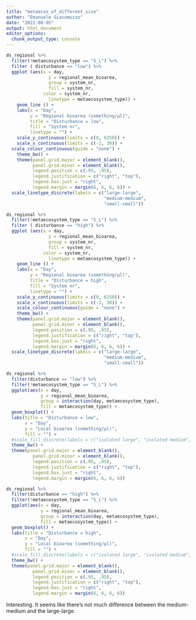 ```yaml
---
title: "metaecos_of_different_size"
author: "Emanuele Giacomuzzo"
date: "2022-08-05"
output: html_document
editor_options: 
  chunk_output_type: console
---
```


```r
ds_regional %>%
  filter(!metaecosystem_type == "S_L") %>%
  filter ( disturbance == "low") %>%
  ggplot (aes(x = day,
                y = regional_mean_bioarea,
                group = system_nr,
                fill = system_nr,
              color = system_nr,
                linetype = metaecosystem_type)) +
    geom_line () +
    labs(x = "Day", 
         y = "Regional bioarea (something/µl)",
         title = "Disturbance = low",
         fill = "System nr",
         linetype = "") +
    scale_y_continuous(limits = c(0, 6250)) +
    scale_x_continuous(limits = c(-2, 30)) +
  scale_colour_continuous(guide = "none") +
    theme_bw() +
    theme(panel.grid.major = element_blank(), 
          panel.grid.minor = element_blank(),
          legend.position = c(.95, .95),
          legend.justification = c("right", "top"),
          legend.box.just = "right",
          legend.margin = margin(6, 6, 6, 6)) +
  scale_linetype_discrete(labels = c("large-large",
                                     "medium-medium",
                                     "small-small"))

ds_regional %>%
  filter(!metaecosystem_type == "S_L") %>%
  filter ( disturbance == "high") %>%
  ggplot (aes(x = day,
                y = regional_mean_bioarea,
                group = system_nr,
                fill = system_nr,
              color = system_nr,
                linetype = metaecosystem_type)) +
    geom_line () +
    labs(x = "Day", 
         y = "Regional bioarea (something/µl)",
         title = "Disturbance = high",
         fill = "System nr",
         linetype = "") +
    scale_y_continuous(limits = c(0, 6250)) +
    scale_x_continuous(limits = c(-2, 30)) +
    scale_colour_continuous(guide = "none") +
    theme_bw() +
    theme(panel.grid.major = element_blank(), 
          panel.grid.minor = element_blank(),
          legend.position = c(.95, .95),
          legend.justification = c("right", "top"),
          legend.box.just = "right",
          legend.margin = margin(6, 6, 6, 6)) +
  scale_linetype_discrete(labels = c("large-large",
                                     "medium-medium",
                                     "small-small"))

ds_regional %>%
  filter(disturbance == "low") %>%
  filter(!metaecosystem_type == "S_L") %>%
  ggplot(aes(x = day,
             y = regional_mean_bioarea,
             group = interaction(day, metaecosystem_type),
             fill = metaecosystem_type)) +
  geom_boxplot() + 
  labs(title = "Disturbance = low",
       x = "Day",
       y = "Local bioarea (something/μl)",
       fill = "") + 
  #scale_fill_discrete(labels = c("isolated large", "isolated medium", "isolated small")) +
  theme_bw() + 
  theme(panel.grid.major = element_blank(), 
          panel.grid.minor = element_blank(),
          legend.position = c(.95, .95),
          legend.justification = c("right", "top"),
          legend.box.just = "right",
          legend.margin = margin(6, 6, 6, 6))

ds_regional %>%
  filter(disturbance == "high") %>%
  filter(!metaecosystem_type == "S_L") %>%
  ggplot(aes(x = day,
             y = regional_mean_bioarea,
             group = interaction(day, metaecosystem_type),
             fill = metaecosystem_type)) +
  geom_boxplot() + 
  labs(title = "Disturbance = high",
       x = "Day",
       y = "Local bioarea (something/μl)",
       fill = "") + 
  #scale_fill_discrete(labels = c("isolated large", "isolated medium", "isolated small")) +
  theme_bw() + 
  theme(panel.grid.major = element_blank(), 
          panel.grid.minor = element_blank(),
          legend.position = c(.95, .95),
          legend.justification = c("right", "top"),
          legend.box.just = "right",
          legend.margin = margin(6, 6, 6, 6))
```

Interesting. It seems like there's not much difference between the medium-medium and the large-large. 